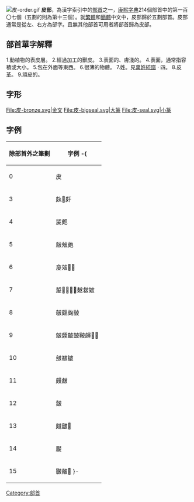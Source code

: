 [[File:皮-order.gif|thumb]]
'''皮部'''，為漢字索引中的[[部首|部首]]之一，[[康熙字典|康熙字典]]214個部首中的第一百〇七個（五劃的則為第十三個）。就[[繁體|繁體]]和[[簡體|簡體]]中文中，皮部歸於五劃部首。皮部通常是從左、右方為部字。且無其他部首可用者將部首歸為皮部。

== 部首單字解釋 ==

1.動植物的表皮層。
2.經過加工的獸皮。
3.表面的、膚淺的。
4.表面，通常指容積或大小。
5.包在外面等東西。
6.很薄的物體。
7.姓。見[[萬姓統譜|萬姓統譜]] · 四。
8.皮革。
9.頑皮的。

== 字形 ==
<gallery>
File:皮-bronze.svg|金文
File:皮-bigseal.svg|大篆
File:皮-seal.svg|小篆
</gallery>

==字例==
{| border="1" cellpadding="3" cellspacing="0" style="border-collapse: collapse;text-align:left;"
! 除部首外之筆劃 !! 字例
-{
|----
| 0 || 皮
|----
| 3 || 㿪𤿍皯
|----
| 4 || 㿫㿬
|----
| 5 || 㿭㿮皰
|----
| 6 || 㿯㿰𤿤𤿦
|----
| 7 || 㿱𤿪𤿭𤿰𤿱𤿲皳皴
|----
| 8 || 㿲㿳龾皵
|----
| 9 || 㿴㿵皶皷皸皹𥀌𥀈
|----
| 10 || 㿶㿷皺
|----
| 11 || 㿸皻
|----
| 12 || 皼
|----
| 13 || 㿹皽𥀪
|----
| 14 || 𥀬
|----
| 15 || 㿺皾𥀳
}-
|}

{{康熙部首}}

[[Category:部首|Category:部首]]
{{lang-stub}}